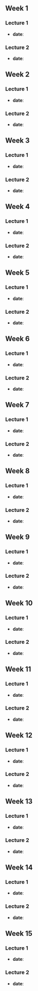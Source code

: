 ## Week 1

### Lecture 1

* **date**: 

### Lecture 2

* **date**: 

## Week 2

### Lecture 1

* **date**: 

### Lecture 2

* **date**: 

## Week 3

### Lecture 1

* **date**: 

### Lecture 2

* **date**: 

## Week 4

### Lecture 1

* **date**: 

### Lecture 2

* **date**: 

## Week 5

### Lecture 1

* **date**: 

### Lecture 2

* **date**: 

## Week 6

### Lecture 1

* **date**: 

### Lecture 2

* **date**: 

## Week 7

### Lecture 1

* **date**: 

### Lecture 2

* **date**: 

## Week 8

### Lecture 1

* **date**: 

### Lecture 2

* **date**: 

## Week 9

### Lecture 1

* **date**: 

### Lecture 2

* **date**: 

## Week 10

### Lecture 1

* **date**: 

### Lecture 2

* **date**: 

## Week 11

### Lecture 1

* **date**: 

### Lecture 2

* **date**: 

## Week 12

### Lecture 1

* **date**: 

### Lecture 2

* **date**: 

## Week 13

### Lecture 1

* **date**: 

### Lecture 2

* **date**: 

## Week 14

### Lecture 1

* **date**: 

### Lecture 2

* **date**: 

## Week 15

### Lecture 1

* **date**: 

### Lecture 2

* **date**: 

